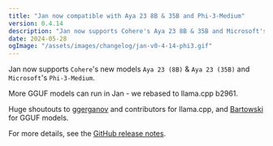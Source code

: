 ```yaml
---
title: "Jan now compatible with Aya 23 8B & 35B and Phi-3-Medium"
version: 0.4.14
description: "Jan now supports Cohere's Aya 23 8B & 35B and Microsoft's Phi-3-Medium."
date: 2024-05-28
ogImage: "/assets/images/changelog/jan-v0-4-14-phi3.gif"
---
```



<ChangelogHeader title= "Jan now compatible with Aya 23 8B & 35B and Phi-3-Medium" date= "2024-05-28" ogImage= "/assets/images/changelog/jan-v0-4-14-phi3.gif" />

Jan now supports `Cohere`'s new models `Aya 23 (8B)` & `Aya 23 (35B)` and `Microsoft`'s `Phi-3-Medium`. 

More GGUF models can run in Jan - we rebased to llama.cpp b2961.

Huge shoutouts to [ggerganov](https://github.com/ggerganov) and contributors for llama.cpp, and [Bartowski](https://huggingface.co/bartowski) for GGUF models.

For more details, see the [GitHub release notes](https://github.com/menloresearch/jan/releases/tag/v0.4.14).
